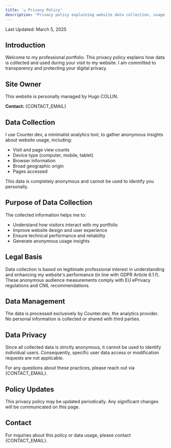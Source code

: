 ```yaml
---
title: '⚖️ Privacy Policy'
description: "Privacy policy explaining website data collection, usage, and user rights."
---
```



Last Updated: March 5, 2025

## Introduction
Welcome to my professional portfolio. This privacy policy explains how data is collected and used during your visit to my website. I am committed to transparency and protecting your digital privacy.

## Site Owner
This website is personally managed by Hugo COLLIN.

**Contact:** {CONTACT_EMAIL}

## Data Collection
I use Counter.dev, a minimalist analytics tool, to gather anonymous insights about website usage, including:
- Visit and page view counts
- Device type (computer, mobile, tablet)
- Browser information
- Broad geographic origin
- Pages accessed

This data is completely anonymous and cannot be used to identify you personally.

## Purpose of Data Collection
The collected information helps me to:
- Understand how visitors interact with my portfolio
- Improve website design and user experience
- Ensure technical performance and reliability
- Generate anonymous usage insights

## Legal Basis
Data collection is based on legitimate professional interest in understanding and enhancing my website's performance (in line with GDPR Article 6.1.f). These anonymous audience measurements comply with EU ePrivacy regulations and CNIL recommendations.

## Data Management
The data is processed exclusively by Counter.dev, the analytics provider. No personal information is collected or shared with third parties.

## Data Privacy
Since all collected data is strictly anonymous, it cannot be used to identify individual users. Consequently, specific user data access or modification requests are not applicable.

For any questions about these practices, please reach out via {CONTACT_EMAIL}.

## Policy Updates
This privacy policy may be updated periodically. Any significant changes will be communicated on this page.

## Contact
For inquiries about this policy or data usage, please contact {CONTACT_EMAIL}.
